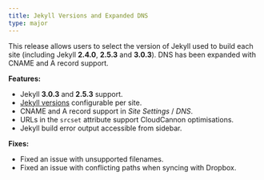 ```yaml
---
title: Jekyll Versions and Expanded DNS
type: major
---
```


This release allows users to select the version of Jekyll used to build each site (including Jekyll **2.4.0**, **2.5.3** and **3.0.3**). DNS has been expanded with CNAME and A record support.

**Features:**

* Jekyll **3.0.3** and **2.5.3** support.
* [Jekyll versions](/documentation/build/setup/configuration/) configurable per site.
* CNAME and A record support in *Site Settings* / *DNS*.
* URLs in the `srcset` attribute support CloudCannon optimisations.
* Jekyll build error output accessible from sidebar.

**Fixes:**

* Fixed an issue with unsupported filenames.
* Fixed an issue with conflicting paths when syncing with Dropbox.